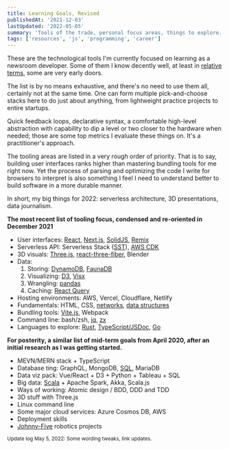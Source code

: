 ```yaml
---
title: Learning Goals, Revised
publishedAt: '2021-12-03'
lastUpdated: '2022-05-05'
summary: 'Tools of the trade, personal focus areas, things to explore.'
tags: ['resources', 'js', 'programming', 'career']
---
```


These are the technological tools I'm currently focused on learning as a newsroom developer. Some of them I know decently well, at least in [relative terms](/blog/switching-lanes), some are very early doors.

The list is by no means exhaustive, and there's no need to use them all, certainly not at the same time. One can form multiple pick-and-choose stacks here to do just about anything, from lightweight practice projects to entire startups.

Quick feedback loops, declarative syntax, a comfortable high-level abstraction with capability to dip a level or two closer to the hardware when needed; those are some top metrics I evaluate these things on. It's a practitioner's approach.

The tooling areas are listed in a very rough order of priority. That is to say, building user interfaces ranks higher than mastering bundling tools for me right now. Yet the process of parsing and optimizing the code I write for browsers to interpret is also something I feel I need to understand better to build software in a more durable manner.

In short, my big things for 2022: serverless architecture, 3D presentations, data journalism.

**The most recent list of tooling focus, condensed and re-oriented in December 2021**

- User interfaces: [React][1], [Next.js][2], [SolidJS][3], [Remix][4]
- Serverless API: Serverless Stack ([SST][5]), [AWS CDK][6]
- 3D visuals: [Three.js][7], [react-three-fiber][8], Blender
- Data:
  1. Storing: [DynamoDB][9], [FaunaDB][10]
  2. Visualizing: [D3][11], [Visx][12]
  3. Wrangling: [pandas][13]
  4. Caching: [React Query][18]
- Hosting environments: AWS, Vercel, Cloudflare, Netlify
- Fundamentals: HTML, CSS, [networks][19], [data structures][20]
- Bundling tools: [Vite.js][14], Webpack
- Command line: bash/zsh, [jq][15], [zx][16]
- Languages to explore: [Rust][21], [TypeScript/JSDoc][17], [Go][22]

**For posterity, a similar list of mid-term goals from April 2020,
after an initial research as I was getting started.**

- MEVN/MERN stack + TypeScript
- Database ting: GraphQL, MongoDB, [SQL](https://sqlbolt.com/), MariaDB
- Data viz pack: Vue/React + D3 + Python + Tableau + SQL
- Big data: [Scala](https://www.coursera.org/learn/progfun1) + Apache Spark, Akka, Scala.js
- Ways of working: Atomic design / BDD, DDD and TDD
- 3D stuff with Three.js
- Linux command line
- Some major cloud services: Azure Cosmos DB, AWS
- Deployment skills
- [Johnny-Five](http://johnny-five.io/) robotics projects

[1]: https://beta.reactjs.org/ 'React docs rewritten using hooks'
[2]: https://nextjs.org/learn/basics/create-nextjs-app 'Next.js basics'
[3]: https://www.solidjs.com/ 'SolidJS'
[4]: https://remix.run/ 'Remix'
[5]: https://serverless-stack.com/ 'Serverless Stack'
[6]: https://thecdkbook.com/ 'The CDK Book'
[7]: https://threejs.org/docs/index.html#manual/en/introduction/Creating-a-scene 'Three.js'
[8]: https://docs.pmnd.rs/react-three-fiber/getting-started/introduction 'R3F'
[9]: https://www.dynamodbguide.com/ 'DynamoDB Guide'
[10]: https://docs.fauna.com/fauna/current/ 'FaunaDB'
[11]: https://observablehq.com/@d3/learn-d3 'D3 on Observable'
[12]: https://airbnb.io/visx/docs 'Visx docs'
[13]: https://pandas.pydata.org/docs/user_guide/index.html#user-guide 'Pandas User Guide'
[14]: https://vitejs.dev/guide/ 'Vite.js starting guide'
[15]: https://github.com/stedolan/jq 'jq'
[16]: https://github.com/google/zx 'zx'
[17]: https://blog.logrocket.com/typescript-vs-jsdoc-javascript/ 'TS vs JSDoc'
[18]: https://react-query.tanstack.com/overview 'React Query'
[19]: https://www.cloudflare.com/en-gb/learning/ 'Cloudflare Learning, networks'
[20]: https://www.youtube.com/watch?v=RBSGKlAvoiM 'FCC Data Structures video'
[21]: /blog/rust-flakes 'Rust Flakes, a post on this blog'
[22]: https://interpreterbook.com/ 'Writing an Interpreter in Go, book'

<small>Update log May 5, 2022: Some wording tweaks, link updates.</small>
